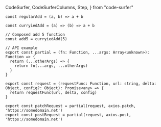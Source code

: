   CodeSurfer,
  CodeSurferColumns,
  Step,
} from "code-surfer"

<CodeSurfer>

```tsx showNumbers title="Currying"
const regularAdd = (a, b) => a + b

const curryiedAdd = (a) => (b) => a + b

// Composed add 5 function
const add5 = curryiedAdd(5)

// API example
export const partial = (fn: Function, ...args: Array<unknown>): Function => {
  return (...otherArgs) => {
    return fn(...args, ...otherArgs)
  }
}

export const request = (requestFunc: Function, url: string, delta: Object, config?: Object): Promise<any> => {
  return requestFunc(url, delta, config)
}

export const patchRequest = partial(request, axios.patch, 'https://somedomain.net')
export const postRequest = partial(request, axios.post, 'https://somedomain.net')
```

```diff 1
```

```diff 3
```

```diff 5:6
```

</CodeSurfer>

